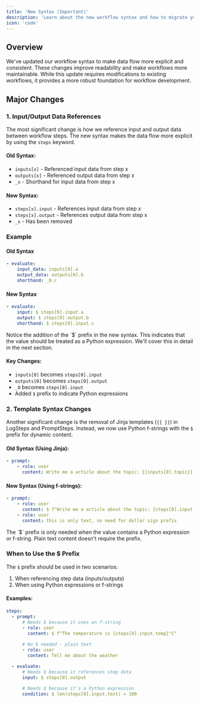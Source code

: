 ```yaml
---
title: 'New Syntax (Important)'
description: 'Learn about the new workflow syntax and how to migrate your existing workflows'
icon: 'code'
---
```


## Overview
We've updated our workflow syntax to make data flow more explicit and consistent. These changes improve readability and make workflows more maintainable. While this update requires modifications to existing workflows, it provides a more robust foundation for workflow development.

## Major Changes

### 1. Input/Output Data References

The most significant change is how we reference input and output data between workflow steps. The new syntax makes the data flow more explicit by using the `steps` keyword.

#### Old Syntax:
- `inputs[x]` - Referenced input data from step x
- `outputs[x]` - Referenced output data from step x
- `_x` - Shorthand for input data from step x

#### New Syntax:
- `steps[x].input` - References input data from step x
- `steps[x].output` - References output data from step x
- `_x` -  Has been removed

### Example

#### Old Syntax
```yaml
- evaluate:
    input_data: inputs[0].a
    output_data: outputs[0].b
    shorthand: _0.c
```

#### New Syntax
```yaml
- evaluate:
    input: $ steps[0].input.a
    output: $ steps[0].output.b
    shorthand: $ steps[0].input.c
```

<Note>
Notice the addition of the `$` prefix in the new syntax. This indicates that the value should be treated as a Python expression. We'll cover this in detail in the next section.
</Note>

#### Key Changes:
- `inputs[0]` becomes `steps[0].input`
- `outputs[0]` becomes `steps[0].output`
- `_0` becomes `steps[0].input`
- Added `$` prefix to indicate Python expressions

### 2. Template Syntax Changes

Another significant change is the removal of Jinja templates (`{{ }}`) in LogSteps and PromptSteps. Instead, we now use Python f-strings with the `$` prefix for dynamic content.

#### Old Syntax (Using Jinja):
```yaml
- prompt:
    - role: user
      content: Write me a article about the topic: {{inputs[0].topic}}
```

#### New Syntax (Using f-strings):
```yaml
- prompt:
    - role: user
      content: $ f"Write me a article about the topic: {steps[0].input.topic}"
    - role: user
      content: this is only text, no need for dollar sign prefix
```

<Note>
The `$` prefix is only needed when the value contains a Python expression or f-string. Plain text content doesn't require the prefix.
</Note>

### When to Use the $ Prefix

The `$` prefix should be used in two scenarios:
1. When referencing step data (inputs/outputs)
2. When using Python expressions or f-strings

#### Examples:

```yaml
steps:
  - prompt:
      # Needs $ because it uses an f-string
      - role: user
        content: $ f"The temperature is {steps[0].input.temp}°C"
      
      # No $ needed - plain text
      - role: user
        content: Tell me about the weather

  - evaluate:
      # Needs $ because it references step data
      input: $ steps[0].output
      
      # Needs $ because it's a Python expression
      condition: $ len(steps[0].input.text) > 100
```
